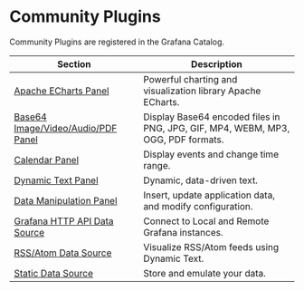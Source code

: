 # Community Plugins

Community Plugins are registered in the Grafana Catalog.

| Section                                                         | Description                                                                      |
| --------------------------------------------------------------- | -------------------------------------------------------------------------------- |
| [Apache ECharts Panel](../volkovlabs-echarts-panel)             | Powerful charting and visualization library Apache ECharts.                      |
| [Base64 Image/Video/Audio/PDF Panel](../volkovlabs-image-panel) | Display Base64 encoded files in PNG, JPG, GIF, MP4, WEBM, MP3, OGG, PDF formats. |
| [Calendar Panel](../volkovlabs-calendar-panel)                  | Display events and change time range.                                            |
| [Dynamic Text Panel](../volkovlabs-dynamictext-panel)           | Dynamic, data-driven text.                                                       |
| [Data Manipulation Panel](../volkovlabs-form-panel)             | Insert, update application data, and modify configuration.                       |
| [Grafana HTTP API Data Source](../volkovlabs-grapi-datasource)  | Connect to Local and Remote Grafana instances.                                   |
| [RSS/Atom Data Source](../volkovlabs-rss-datasource)            | Visualize RSS/Atom feeds using Dynamic Text.                                     |
| [Static Data Source](../volkovlabs-static-datasource)           | Store and emulate your data.                                                     |
